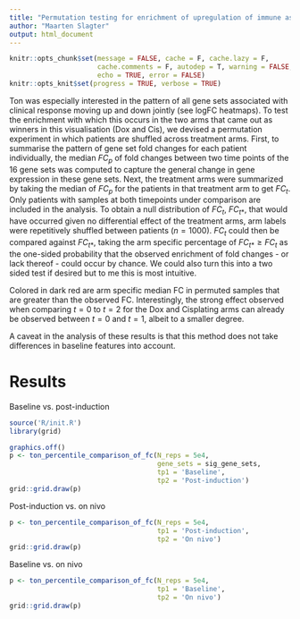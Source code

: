 ```yaml
---
title: "Permutation testing for enrichment of upregulation of immune associated genes in the Dox and Cis treatment arms"
author: "Maarten Slagter"
output: html_document
---
```


```r
knitr::opts_chunk$set(message = FALSE, cache = F, cache.lazy = F, 
                      cache.comments = F, autodep = T, warning = FALSE, 
                      echo = TRUE, error = FALSE)
knitr::opts_knit$set(progress = TRUE, verbose = TRUE)
```

Ton was especially interested in the pattern of all gene sets associated with
clinical response moving up and down jointly (see logFC heatmaps). To test the
enrichment with which this occurs in the two arms that came out as winners in
this visualisation (Dox and Cis), we devised a permutation experiment in which
patients are shuffled across treatment arms. First, to summarise the pattern of
gene set fold changes for each patient individually, the median $FC_p$ of fold
changes between two time points of the 16 gene sets was computed to capture the
general change in gene expression in these gene sets. Next, the treatment arms
were summarized by taking the median of $FC_p$ for the patients in that
treatment arm to get $FC_t$. Only patients with samples at both timepoints under
comparison are included in the analysis. To obtain a null distribution of
$FC_t$, $FC_{t\ast}$, that would have occurred given no differential effect of
the treatment arms, arm labels were repetitively shuffled between patients ($n =
1000$). $FC_t$ could then be compared against $FC_{t\ast}$, taking the arm
specific percentage of $FC_{t\ast} \ge FC_t$ as the one-sided probability that
the observed enrichment of fold changes - or lack thereof - could occur by
chance. We could also turn this into a two sided test if desired but to me this
is most intuitive.

Colored in dark red are arm specific median FC in permuted samples that are
greater than the observed FC. Interestingly, the strong effect observed when
comparing $t = 0$ to $t = 2$ for the Dox and Cisplating arms can already be
observed between $t = 0$ and $t = 1$, albeit to a smaller degree. 

A caveat in the analysis of these results is that this method does not take
differences in baseline features into account.

# Results

Baseline vs. post-induction

```r
source('R/init.R')
library(grid)

graphics.off()
p <- ton_percentile_comparison_of_fc(N_reps = 5e4, 
                                     gene_sets = sig_gene_sets,
                                     tp1 = 'Baseline', 
                                     tp2 = 'Post-induction')
grid::grid.draw(p)
```

Post-induction vs. on nivo


```r
p <- ton_percentile_comparison_of_fc(N_reps = 5e4, 
                                     tp1 = 'Post-induction', 
                                     tp2 = 'On nivo')
grid::grid.draw(p)
```

Baseline vs. on nivo

```r
p <- ton_percentile_comparison_of_fc(N_reps = 5e4, 
                                     tp1 = 'Baseline', 
                                     tp2 = 'On nivo')
grid::grid.draw(p)
```

